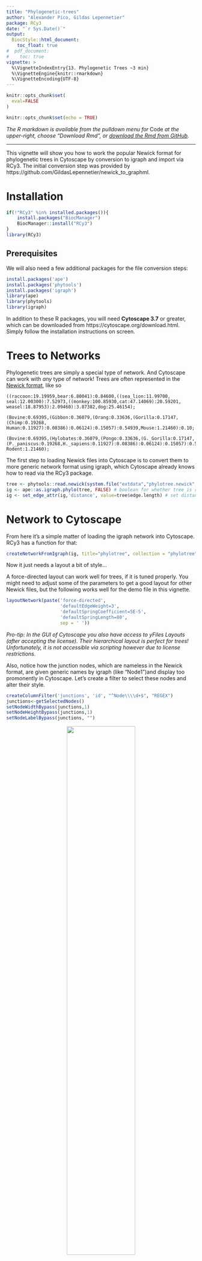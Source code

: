 ```yaml
---
title: "Phylogenetic-trees"
author: "Alexander Pico, Gildas Lepennetier"
package: RCy3
date: "`r Sys.Date()`"
output:
  BiocStyle::html_document:
    toc_float: true
#  pdf_document:
#    toc: true    
vignette: >
  %\VignetteIndexEntry{13. Phylogenetic Trees ~3 min}
  %\VignetteEngine{knitr::rmarkdown}
  %\VignetteEncoding{UTF-8}
---
```

```r
knitr::opts_chunk$set(
  eval=FALSE
)
```

```r
knitr::opts_chunk$set(echo = TRUE)
```
*The R markdown is available from the pulldown menu for* Code *at the upper-right, choose "Download Rmd", or [download the Rmd from GitHub](https://raw.githubusercontent.com/cytoscape/cytoscape-automation/master/for-scripters/R/notebooks/Phylogenetic-trees.Rmd).*

<hr />

This vignette will show you how to work the popular Newick format for phylogenetic trees in Cytoscape by conversion to igraph and import via RCy3. The initial conversion step was provided by https://github.com/GildasLepennetier/newick_to_graphml.

# Installation
```r
if(!"RCy3" %in% installed.packages()){
    install.packages("BiocManager")
    BiocManager::install("RCy3")
}
library(RCy3)
```

## Prerequisites
We will also need a few additional packages for the file conversion steps:
```r
install.packages('ape')
install.packages('phytools')
install.packages('igraph')
library(ape)
library(phytools)
library(igraph)
```

In addition to these R packages, you will need **Cytoscape 3.7** or greater, which can be downloaded from https://cytoscape.org/download.html. Simply follow the installation instructions on screen. 

# Trees to Networks
Phylogenetic trees are simply a special type of network. And Cytoscape can work with *any* type of network! Trees are often represented in the [Newick format](https://en.wikipedia.org/wiki/Newick_format), like so

```
((raccoon:19.19959,bear:6.80041):0.84600,((sea_lion:11.99700, seal:12.00300):7.52973,((monkey:100.85930,cat:47.14069):20.59201, weasel:18.87953):2.09460):3.87382,dog:25.46154);

(Bovine:0.69395,(Gibbon:0.36079,(Orang:0.33636,(Gorilla:0.17147,(Chimp:0.19268, Human:0.11927):0.08386):0.06124):0.15057):0.54939,Mouse:1.21460):0.10;

(Bovine:0.69395,(Hylobates:0.36079,(Pongo:0.33636,(G._Gorilla:0.17147, (P._paniscus:0.19268,H._sapiens:0.11927):0.08386):0.06124):0.15057):0.54939, Rodent:1.21460); 
```

The first step to loading Newick files into Cytoscape is to convert them to more generic network format using igraph, which Cytoscape already knows how to read via the RCy3 package.

```r
tree <- phytools::read.newick(system.file("extdata","phylotree.newick", package="RCy3"))
ig <- ape::as.igraph.phylo(tree, FALSE) # boolean for whether tree is rooted or not
ig <- set_edge_attr(ig,'distance', value=tree$edge.length) # set distances as edge attributes
```

# Network to Cytoscape
From here it's a simple matter of loading the igraph network into Cytoscape. RCy3 has a function for that:
```r
createNetworkFromIgraph(ig, title="phylotree", collection = "phylotree")
```

Now it just needs a layout a bit of style...

A force-directed layout can work well for trees, if it is tuned properly. You might need to adjust some of the parameters to get a good layout for other Newick files, but the following works well for the demo file in this vignette.
```r
layoutNetwork(paste('force-directed',
                    'defaultEdgeWeight=3',
                    'defaultSpringCoefficient=5E-5',
                    'defaultSpringLength=80',
                    sep = ' '))
```
*Pro-tip: In the GUI of Cytoscape you also have access to yFiles Layouts (after accepting the license). Their hierarchical layout is perfect for trees! Unfortunately, it is not accessible via scripting however due to license restrictions.*

Also, notice how the junction nodes, which are nameless in the Newick format, are given generic names by igraph (like "Node1")and display too promonently in Cytoscape. Let's create a filter to select these nodes and alter their style.
```r
createColumnFilter('junctions', 'id', "^Node\\\\d+$", "REGEX")
junctions<-getSelectedNodes()
setNodeWidthBypass(junctions,1)
setNodeHeightBypass(junctions,1)
setNodeLabelBypass(junctions, "")
```

<center>
![](https://cytoscape.github.io/cytoscape-automation/for-scripters/R/notebooks/data/img/phylotree.png){width=60%}
</center>

# Edge Length as Distance
And, as a final touch, let's label our edges with distance values:
```r
setEdgeLabelMapping('distance')
```

We can also explore layouts that consider edge lengths, such as:
```r
layoutNetwork(paste('force-directed',
                    'edgeAttribute="distance"',
                    'type="1 - normalized value"',
                    'defaultSpringCoefficient=5E-4',
                    'defaultSpringLength=50',
                    sep = ' '))
```
Notice how "monkey" with a much larger distance of just over 100 is now positioned much further from the other more closely related nodes.

<center>
![](https://cytoscape.github.io/cytoscape-automation/for-scripters/R/notebooks/data/img/phylotree-distance.png){width=60%}
</center>
